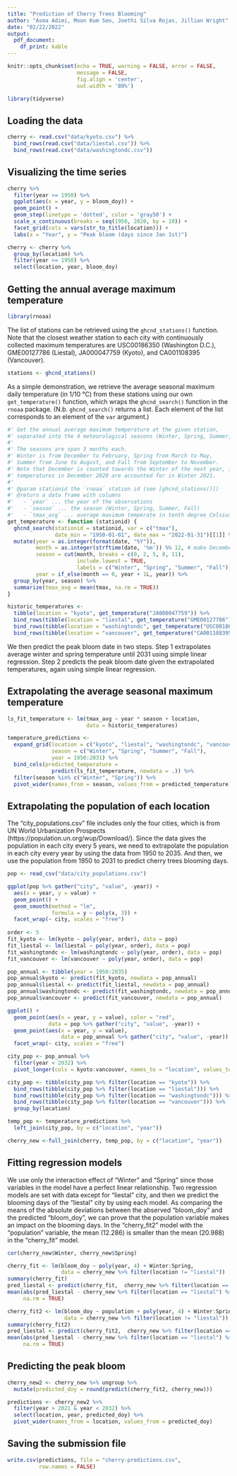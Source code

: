 ---
title: "Prediction of Cherry Trees Blooming"
author: "Asma Adimi, Moon Kum Seo, Joethi Silva Rojas, Jillian Wright"
date: "02/22/2022"
output:
  pdf_document:
    df_print: kable
---
  
```{r setup, include=FALSE}
knitr::opts_chunk$set(echo = TRUE, warning = FALSE, error = FALSE, 
                      message = FALSE,
                      fig.align = 'center',
                      out.width = '80%')
```

```{r}
library(tidyverse)
```

## Loading the data

```{r}
cherry <- read.csv("data/kyoto.csv") %>%
  bind_rows(read.csv("data/liestal.csv")) %>% 
  bind_rows(read.csv("data/washingtondc.csv"))
```

## Visualizing the time series

```{r, fig.width=8, fig.height=3, out.width='100%', fig.cap="Time series of peak bloom of cherry trees since 1950 at three different sites."}
cherry %>% 
  filter(year >= 1950) %>%
  ggplot(aes(x = year, y = bloom_doy)) +
  geom_point() +
  geom_step(linetype = 'dotted', color = 'gray50') +
  scale_x_continuous(breaks = seq(1950, 2020, by = 10)) +
  facet_grid(cols = vars(str_to_title(location))) +
  labs(x = "Year", y = "Peak bloom (days since Jan 1st)")
```

```{r}
cherry <- cherry %>% 
  group_by(location) %>%
  filter(year >= 1950) %>%
  select(location, year, bloom_doy)
```

## Getting the annual average maximum temperature

```{r}
library(rnoaa)
```

The list of stations can be retrieved using the `ghcnd_stations()` function. Note that the closest weather station to each city with continuously collected maximum temperatures are USC00186350 (Washington D.C.), GME00127786 (Liestal), JA000047759 (Kyoto), and CA001108395 (Vancouver).

```{r, eval = FALSE}
stations <- ghcnd_stations()
```

As a simple demonstration, we retrieve the average seasonal maximum daily temperature (in 1/10 °C) from these stations using our own `get_temperature()` function, which wraps the `ghcnd_search()` function in the `rnoaa` package. (N.b. `ghcnd_search()` returns a list. Each element of the list corresponds to an element of the `var` argument.)

```{r}
#' Get the annual average maximum temperature at the given station,
#' separated into the 4 meteorological seasons (Winter, Spring, Summer, Fall).
#' 
#' The seasons are span 3 months each.
#' Winter is from December to February, Spring from March to May,
#' Summer from June to August, and Fall from September to November.
#' Note that December is counted towards the Winter of the next year, i.e.,
#' temperatures in December 2020 are accounted for in Winter 2021.
#' 
#' @param stationid the `rnoaa` station id (see [ghcnd_stations()])
#' @return a data frame with columns
#'   - `year` ... the year of the observations
#'   - `season` ... the season (Winter, Spring, Summer, Fall)
#'   - `tmax_avg` ... average maximum temperate in tenth degree Celsius
get_temperature <- function (stationid) {
  ghcnd_search(stationid = stationid, var = c("tmax"), 
               date_min = "1950-01-01", date_max = "2022-01-31")[[1]] %>%
  mutate(year = as.integer(format(date, "%Y")),
         month = as.integer(strftime(date, '%m')) %% 12, # make December "0"
         season = cut(month, breaks = c(0, 2, 5, 8, 11),
                      include.lowest = TRUE,
                      labels = c("Winter", "Spring", "Summer", "Fall")),
         year = if_else(month == 0, year + 1L, year)) %>%
  group_by(year, season) %>%
  summarize(tmax_avg = mean(tmax, na.rm = TRUE))
}

historic_temperatures <-
  tibble(location = "kyoto", get_temperature("JA000047759")) %>%
  bind_rows(tibble(location = "liestal", get_temperature("GME00127786"))) %>%
  bind_rows(tibble(location = "washingtondc", get_temperature("USC00186350"))) %>%
  bind_rows(tibble(location = "vancouver", get_temperature("CA001108395")))
```

We then predict the peak bloom date in two steps. Step 1 extrapolates average winter and spring temperature until 2031 using simple linear regression. Step 2 predicts the peak bloom date given the extrapolated temperatures, again using simple linear regression. 

## Extrapolating the average seasonal maximum temperature

```{r}
ls_fit_temperature <- lm(tmax_avg ~ year * season + location, 
                         data = historic_temperatures)

temperature_predictions <-
  expand_grid(location = c("kyoto", "liestal", "washingtondc", "vancouver" ),
              season = c("Winter", "Spring", "Summer", "Fall"),
              year = 1950:2031) %>%
  bind_cols(predicted_temperature = 
              predict(ls_fit_temperature, newdata = .)) %>%
  filter(season %in% c("Winter", "Spring")) %>%
  pivot_wider(names_from = season, values_from = predicted_temperature)
```

## Extrapolating the population of each location

The "city_populations.csv" file includes only the four cities, which is from UN World Urbanization Prospects (https://population.un.org/wup/Download/).
Since the data gives the population in each city every 5 years, we need to extrapolate the population in each city every year by using the data from 1950 to 2035. And then, we use the population from 1950 to 2031 to predict cherry trees blooming days.

```{r pop_extrapolate}
pop <- read_csv("data/city_populations.csv")

ggplot(pop %>% gather("city", "value", -year)) +
  aes(x = year, y = value) +
  geom_point() +
  geom_smooth(method = "lm",
              formula = y ~ poly(x, 3)) +
  facet_wrap(~ city, scales = "free")
 
order <- 5
fit_kyoto <- lm(kyoto ~ poly(year, order), data = pop)
fit_liestal <- lm(liestal ~ poly(year, order), data = pop)
fit_washingtondc <- lm(washingtondc ~ poly(year, order), data = pop)
fit_vancouver <- lm(vancouver ~ poly(year, order), data = pop)

pop_annual <- tibble(year = 1950:2035)
pop_annual$kyoto <- predict(fit_kyoto, newdata = pop_annual)
pop_annual$liestal <- predict(fit_liestal, newdata = pop_annual)
pop_annual$washingtondc <- predict(fit_washingtondc, newdata = pop_annual)
pop_annual$vancouver <- predict(fit_vancouver, newdata = pop_annual)

ggplot() +
  geom_point(aes(x = year, y = value), color = "red",
             data = pop %>% gather("city", "value", -year)) +
  geom_point(aes(x = year, y = value),
                 data = pop_annual %>% gather("city", "value", -year)) +
  facet_wrap(~ city, scales = "free")
```

```{r}
city_pop <- pop_annual %>% 
  filter(year < 2032) %>%
  pivot_longer(cols = kyoto:vancouver, names_to = "location", values_to = "population") 

city_pop <- tibble(city_pop %>% filter(location == "kyoto")) %>%
  bind_rows(tibble(city_pop %>% filter(location == "liestal"))) %>%
  bind_rows(tibble(city_pop %>% filter(location == "washingtondc"))) %>%
  bind_rows(tibble(city_pop %>% filter(location == "vancouver"))) %>%
  group_by(location)
```

```{r}
temp_pop <- temperature_predictions %>%
  left_join(city_pop, by = c("location", "year")) 

cherry_new <-full_join(cherry, temp_pop, by = c("location", "year"))
```

## Fitting regression models

We use only the interaction effect of "Winter" and "Spring" since those variables in the model have a perfect linear relationship.
Two regression models are set with data except for "liestal" city, and then we predict the blooming days of the "liestal" city by using each model.
As comparing the means of the absolute deviations between the abserved "bloom_doy" and the predicted "bloom_doy", we can prove that the population variable makes an impact on the blooming days. 
In the "cherry_fit2" model with the "population" variable, the mean (12.286) is smaller than the mean (20.988) in the "cherry_fit" model.

```{r}
cor(cherry_new$Winter, cherry_new$Spring)
```

```{r}
cherry_fit <- lm(bloom_doy ~ poly(year, 4) + Winter:Spring, 
                 data = cherry_new %>% filter(location != "liestal"))
summary(cherry_fit)
pred_liestal <- predict(cherry_fit,  cherry_new %>% filter(location == "liestal"))
mean(abs(pred_liestal - cherry_new %>% filter(location == "liestal") %>% pull(bloom_doy)), 
     na.rm = TRUE)
```

```{r}
cherry_fit2 <- lm(bloom_doy ~ population + poly(year, 4) + Winter:Spring, 
                  data = cherry_new %>% filter(location != "liestal"))
summary(cherry_fit2)
pred_liestal <- predict(cherry_fit2,  cherry_new %>% filter(location == "liestal"))
mean(abs(pred_liestal - cherry_new %>% filter(location == "liestal") %>% pull(bloom_doy)), 
     na.rm = TRUE)
```

## Predicting the peak bloom

```{r}
cherry_new2 <- cherry_new %>% ungroup %>%
  mutate(predicted_doy = round(predict(cherry_fit2, cherry_new)))

predictions <- cherry_new2 %>%
  filter(year > 2021 & year < 2032) %>% 
  select(location, year, predicted_doy) %>% 
  pivot_wider(names_from = location, values_from = predicted_doy)

```

## Saving the submission file

```{r, eval=FALSE}
write.csv(predictions, file = "cherry-predictions.csv",
          row.names = FALSE)
```




